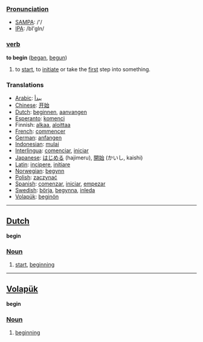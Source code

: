 ===[[Pronunciation]]===
*[[w:SAMPA|SAMPA]]: /'/
*[[w:IPA|IPA]]: /bI'gIn/

=== [[verb]] ===
'''to begin''' ([[began]], [[begun]])

#to [[start]], to [[initiate]] or take the [[first]] step into something.

=== Translations ===
*[[Arabic]]: [[يبدأ]]
*[[Chinese]]: [[开始]]
*[[Dutch]]: [[beginnen]], [[aanvangen]]
*[[Esperanto]]: [[komenci]]
*Finnish: [[alkaa]], [[aloittaa]]
*[[French]]: [[commencer]]
*[[German]]: [[anfangen]]
*[[Indonesian]]: [[mulai]]
*[[Interlingua]]: [[comenciar]], [[iniciar]]
*[[Japanese]]: [[はじめる]] (hajimeru), [[開始]] (かいし, kaishi)
*[[Latin]]: [[incipere]], [[initiare]]
*[[Norwegian]]: [[begynn]]
*[[Polish]]: [[zaczynać]]
*[[Spanish]]: [[comenzar]], [[iniciar]], [[empezar]]
*[[Swedish]]: [[börja]], [[begynna]], [[inleda]]
*[[Volapük]]: [[beginön]]

----

==[[Dutch]]==
'''begin'''
===[[Noun]]===
# [[start]], [[beginning]]

----

==[[Volapük]]==
'''begin'''
===[[Noun]]===
# [[beginning]]